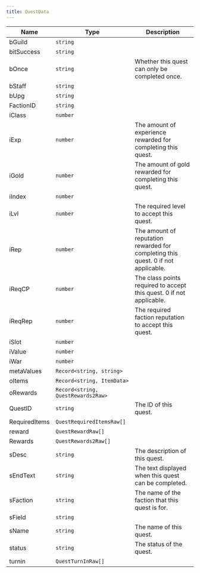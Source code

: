 ```yaml
---
title: QuestData
---
```


| Name | Type | Description |
|------|------|-------------|
| bGuild | `string` |  |
| bitSuccess | `string` |  |
| bOnce | `string` | Whether this quest can only be completed once. |
| bStaff | `string` |  |
| bUpg | `string` |  |
| FactionID | `string` |  |
| iClass | `number` |  |
| iExp | `number` | The amount of experience rewarded for completing this quest. |
| iGold | `number` | The amount of gold rewarded for completing this quest. |
| iIndex | `number` |  |
| iLvl | `number` | The required level to accept this quest. |
| iRep | `number` | The amount of reputation rewarded for completing this quest. 0 if not applicable. |
| iReqCP | `number` | The class points required to accept this quest. 0 if not applicable. |
| iReqRep | `number` | The required faction reputation to accept this quest. |
| iSlot | `number` |  |
| iValue | `number` |  |
| iWar | `number` |  |
| metaValues | `Record<string, string>` |  |
| oItems | `Record<string, ItemData>` |  |
| oRewards | `Record<string, QuestRewards2Raw>` |  |
| QuestID | `string` | The ID of this quest. |
| RequiredItems | `QuestRequiredItemsRaw[]` |  |
| reward | `QuestRewardRaw[]` |  |
| Rewards | `QuestRewards2Raw[]` |  |
| sDesc | `string` | The description of this quest. |
| sEndText | `string` | The text displayed when this quest can be completed. |
| sFaction | `string` | The name of the faction that this quest is for. |
| sField | `string` |  |
| sName | `string` | The name of this quest. |
| status | `string` | The status of the quest. |
| turnin | `QuestTurnInRaw[]` |  |